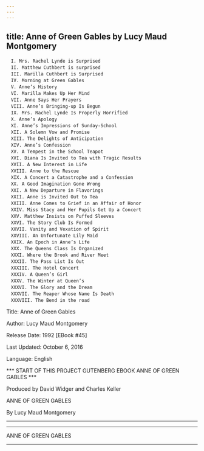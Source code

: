 ```yaml
---
---
---
```

title: Anne of Green Gables by Lucy Maud Montgomery
---


```
　I. Mrs. Rachel Lynde is Surprised
　II. Matthew Cuthbert is surprised
　III. Marilla Cuthbert is Surprised
　IV. Morning at Green Gables
　V. Anne’s History
　VI. Marilla Makes Up Her Mind
　VII. Anne Says Her Prayers
　VIII. Anne’s Bringing-up Is Begun
　IX. Mrs. Rachel Lynde Is Properly Horrified
　X. Anne’s Apology
　XI. Anne’s Impressions of Sunday-School
　XII. A Solemn Vow and Promise
　XIII. The Delights of Anticipation
　XIV. Anne’s Confession
　XV. A Tempest in the School Teapot
　XVI. Diana Is Invited to Tea with Tragic Results
　XVII. A New Interest in Life
　XVIII. Anne to the Rescue
　XIX. A Concert a Catastrophe and a Confession
　XX. A Good Imagination Gone Wrong
　XXI. A New Departure in Flavorings
　XXII. Anne is Invited Out to Tea
　XXIII. Anne Comes to Grief in an Affair of Honor
　XXIV. Miss Stacy and Her Pupils Get Up a Concert
　XXV. Matthew Insists on Puffed Sleeves
　XXVI. The Story Club Is Formed
　XXVII. Vanity and Vexation of Spirit
　XXVIII. An Unfortunate Lily Maid
　XXIX. An Epoch in Anne’s Life
　XXX. The Queens Class Is Organized
　XXXI. Where the Brook and River Meet
　XXXII. The Pass List Is Out
　XXXIII. The Hotel Concert
　XXXIV. A Queen’s Girl
　XXXV. The Winter at Queen’s
　XXXVI. The Glory and the Dream
　XXXVII. The Reaper Whose Name Is Death
　XXXVIII. The Bend in the road
```


Title: Anne of Green Gables



Author: Lucy Maud Montgomery





Release Date: 1992 [EBook #45]

Last Updated: October 6, 2016



Language: English





*** START OF THIS PROJECT GUTENBERG EBOOK ANNE OF GREEN GABLES ***





Produced by David Widger and Charles Keller





ANNE OF GREEN GABLES





By Lucy Maud Montgomery





* * *






* * *





ANNE OF GREEN GABLES





* * *